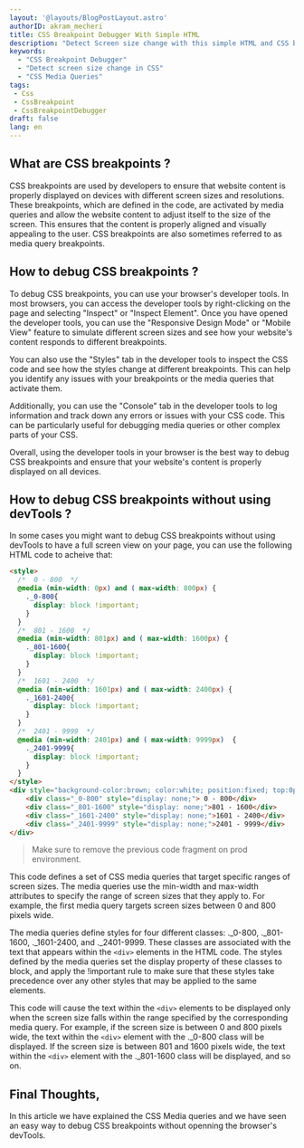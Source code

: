 ```yaml
---
layout: '@layouts/BlogPostLayout.astro'
authorID: akram_mecheri
title: CSS Breakpoint Debugger With Simple HTML
description: "Detect Screen size change with this simple HTML and CSS based breakpoint debugger"
keywords:
  - "CSS Breakpoint Debugger"
  - "Detect screen size change in CSS"
  - "CSS Media Queries"
tags:
 - Css
 - CssBreakpoint
 - CssBreakpointDebugger
draft: false
lang: en
---
```



## What are CSS breakpoints ?
CSS breakpoints are used by developers to ensure that website content is properly displayed on devices with different screen sizes and resolutions. These breakpoints, which are defined in the code, are activated by media queries and allow the website content to adjust itself to the size of the screen. This ensures that the content is properly aligned and visually appealing to the user. CSS breakpoints are also sometimes referred to as media query breakpoints.

<Separator/>

## How to debug CSS breakpoints ?

To debug CSS breakpoints, you can use your browser's developer tools. In most browsers, you can access the developer tools by right-clicking on the page and selecting "Inspect" or "Inspect Element". Once you have opened the developer tools, you can use the "Responsive Design Mode" or "Mobile View" feature to simulate different screen sizes and see how your website's content responds to different breakpoints.

You can also use the "Styles" tab in the developer tools to inspect the CSS code and see how the styles change at different breakpoints. This can help you identify any issues with your breakpoints or the media queries that activate them.

Additionally, you can use the "Console" tab in the developer tools to log information and track down any errors or issues with your CSS code. This can be particularly useful for debugging media queries or other complex parts of your CSS.

Overall, using the developer tools in your browser is the best way to debug CSS breakpoints and ensure that your website's content is properly displayed on all devices.

<Separator/>

## How to debug CSS breakpoints without using devTools ?

In some cases you might want to debug CSS breakpoints without using devTools to have a full screen view on your page, you can use the following HTML code to acheive that:
```html
<style>
  /*  0 - 800  */
  @media (min-width: 0px) and ( max-width: 800px) {
    ._0-800{
      display: block !important;
    }
  }
  /*  801 - 1600  */
  @media (min-width: 801px) and ( max-width: 1600px) {
    ._801-1600{
      display: block !important;
    }
  }
  /*  1601 - 2400  */
  @media (min-width: 1601px) and ( max-width: 2400px) {
    ._1601-2400{
      display: block !important;
    }
  }
  /*  2401 - 9999  */
  @media (min-width: 2401px) and ( max-width: 9999px)  {
    ._2401-9999{
      display: block !important;
    }
  }
</style>
<div style="background-color:brown; color:white; position:fixed; top:0px; font-size:3rem;">
    <div class="_0-800" style="display: none;"> 0 - 800</div>
    <div class="_801-1600" style="display: none;">801 - 1600</div>
    <div class="_1601-2400" style="display: none;">1601 - 2400</div>
    <div class="_2401-9999" style="display: none;">2401 - 9999</div>
</div>
```
> Make sure to remove the previous code fragment on prod environment.

This code defines a set of CSS media queries that target specific ranges of screen sizes. The media queries use the min-width and max-width attributes to specify the range of screen sizes that they apply to. For example, the first media query targets screen sizes between 0 and 800 pixels wide.

The media queries define styles for four different classes: ._0-800, ._801-1600, ._1601-2400, and ._2401-9999. These classes are associated with the text that appears within the `<div>` elements in the HTML code. The styles defined by the media queries set the display property of these classes to block, and apply the !important rule to make sure that these styles take precedence over any other styles that may be applied to the same elements.

This code will cause the text within the `<div>` elements to be displayed only when the screen size falls within the range specified by the corresponding media query. For example, if the screen size is between 0 and 800 pixels wide, the text within the `<div>` element with the ._0-800 class will be displayed. If the screen size is between 801 and 1600 pixels wide, the text within the `<div>` element with the ._801-1600 class will be displayed, and so on.

<Separator/>

## Final Thoughts,
In this article we have explained the CSS Media queries and we have seen an easy way to debug CSS breakpoints without openning the browser's devTools.